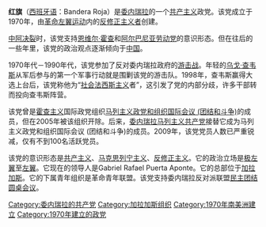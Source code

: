 {{Redirect|红旗党}}

'''红旗'''（[[西班牙语|西班牙语]]：Bandera Roja）是[[委内瑞拉|委内瑞拉]]的一个[[共产主义|共产主义]]政党。该党成立于1970年，由[[革命左翼运动_(委内瑞拉)|革命左翼运动]]内的[[反修正主义者|反修正主义者]]创建。

[[中阿决裂|中阿决裂]]时，该党支持[[恩维尔·霍查|恩维尔·霍查]]和[[阿尔巴尼亚劳动党|阿尔巴尼亚劳动党]]的意识形态。但在往后的一些年里，该党的政治观点逐渐倾向于[[中国|中国]]。

1970年代－1990年代，该党参加了反对委内瑞拉政府的[[游击战|游击战]]。年轻的[[乌戈·查韦斯|乌戈·查韦斯]]从军后参与的第一个军事行动就是围剿该党的游击队。1998年，查韦斯赢得大选上台后，该党称他为“[[社会法西斯主义|社会法西斯主义]]者”，这引发了党的内部分歧，许多干部转而投向查韦斯阵营。

该党曾是[[霍查主义|霍查主义]]国际政党组织[[马列主义政党和组织国际会议_(团结和斗争)|马列主义政党和组织国际会议 (团结和斗争)]]的成员，但在2005年被该组织开除。后来，[[委内瑞拉马列主义共产党|委内瑞拉马列主义共产党]]接替它成为马列主义政党和组织国际会议 (团结和斗争)的成员。2009年，该党党员人数已严重锐减，仅有不到100名活跃党员。

该党的意识形态是[[共产主义|共产主义]]、[[马克思列宁主义|马克思列宁主义]]、[[反修正主义|反修正主义]]。它的政治立场是[[极左翼|极左翼]]至[[左翼|左翼]]。它现在的领导人是Gabriel Rafael Puerta Aponte。它的总部位于[[加拉加斯|加拉加斯]]。它的下属青年组织是革命青年联盟。该党支持委内瑞拉反对派联盟[[民主团结圆桌会议|民主团结圆桌会议]]。

[[Category:委内瑞拉的共产党|Category:委内瑞拉的共产党]]
[[Category:加拉加斯组织|Category:加拉加斯组织]]
[[Category:1970年南美洲建立|Category:1970年南美洲建立]]
[[Category:1970年建立的政党|Category:1970年建立的政党]]